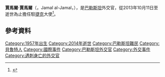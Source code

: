 {{Infobox_Officeholder 
| name            = 賈馬爾·賈馬爾 
| image           =
| order           = 巴勒斯坦驻捷克大使
| term_start      = 2013年10月11日
| term_end        = 2014年1月1日
| president       =
| predecessor     = Mohamed Salaymeh
| successor       = Khaled al-Atrash
| birth_date      = 1957年4月3日<ref>[http://www.independent.co.uk/news/world/europe/palestinian-ambassador-to-the-czech-republic-jamel-aljamal-killed-in-prague-blast-9032716.html Palestinian ambassador to the Czech Republic Jamel al-Jamal killed in Prague explosion while moving safe ]</ref>
| birth_place     = {{LEB}}[[贝鲁特|贝鲁特]]夏蒂拉难民营<ref>[http://www.gazettenet.com/living/health/10032596-95/safe-blast-kills-palestinian-envoy-in-prague Safe blast kills Palestinian envoy in Prague | GazetteNet.com]</ref>
| death_date      = {{Death date and age|2014|01|01|1957|4|3}} 
| death_place     = {{CZE}}[[布拉格|布拉格]]
| profession      =
| party           = [[法塔赫|法塔赫]] <small>(1975–2013)</small>
|}}

'''賈馬爾·賈馬爾'''（{{Lang-ar| جمال الجمال}}，Jamal al-Jamal，{{bd|1957年|4月3日|2014年|1月1日|catIdx=Jamal}}），是[[巴勒斯坦人|巴勒斯坦]]外交官，從2013年10月11日至逝世為止擔任駐[[捷克|捷克]]大使<ref>{{Cite web |url=http://www.nytimes.com/2014/01/02/world/europe/Palestinian-ambassador-dies-in-Prague.html |title=存档副本 |access-date=2015-07-12 |archive-date=2020-11-12 |archive-url=https://web.archive.org/web/20201112030450/https://www.nytimes.com/2014/01/02/world/europe/Palestinian-ambassador-dies-in-Prague.html |dead-url=no }}</ref>。

== 參考資料 ==
{{Reflist}}

{{DEFAULTSORT: Jamal, Jamal Al}}
[[Category:1957年出生|Category:1957年出生]]
[[Category:2014年逝世|Category:2014年逝世]]
[[Category:巴勒斯坦難民|Category:巴勒斯坦難民]]
[[Category:貝魯特人|Category:貝魯特人]]
[[Category:國際事件|Category:國際事件]]
[[Category:巴勒斯坦外交官|Category:巴勒斯坦外交官]]
[[Category:外交事件|Category:外交事件]]
[[Category:遇刺身亡的外交官|Category:遇刺身亡的外交官]]